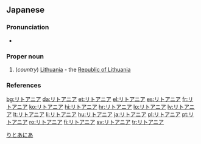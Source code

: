 ==Japanese==

===Pronunciation===
* {{ja-pron|リトアニア|acc=0|acc_ref=NHK}}

===Proper noun===
{{ja-pos|ka|proper|rom=Ritoania|hidx=りとあにあ}}

# (''country'') [[Lithuania]] - the [[Republic of Lithuania]]

===References===
<references/>

[[Category:ja:Countries|りとあにあ]]

[[bg:リトアニア]]
[[da:リトアニア]]
[[et:リトアニア]]
[[el:リトアニア]]
[[es:リトアニア]]
[[fr:リトアニア]]
[[ko:リトアニア]]
[[hi:リトアニア]]
[[hr:リトアニア]]
[[lo:リトアニア]]
[[lv:リトアニア]]
[[lt:リトアニア]]
[[li:リトアニア]]
[[hu:リトアニア]]
[[ja:リトアニア]]
[[pl:リトアニア]]
[[pt:リトアニア]]
[[ro:リトアニア]]
[[fi:リトアニア]]
[[sv:リトアニア]]
[[tr:リトアニア]]